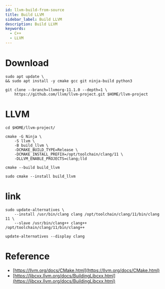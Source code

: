 ```yaml
---
id: llvm-build-from-source
title: Build LLVM
sidebar_label: Build LLVM
description: Build LLVM
keywords:
  - C++
  - LLVM
---
```


# Download

```shell
sudo apt update \
&& sudo apt install -y cmake gcc git ninja-build python3
```

```shell
git clone --branch=llvmorg-11.1.0 --depth=1 \
    https://github.com/llvm/llvm-project.git $HOME/llvm-project
```

# LLVM

```shell
cd $HOME/llvm-project/
```

```shell
cmake -G Ninja \
    -S llvm \
    -B build_llvm \
    -DCMAKE_BUILD_TYPE=Release \
    -DCMAKE_INSTALL_PREFIX=/opt/toolchain/clang/11 \
    -DLLVM_ENABLE_PROJECTS=clang;lld
```

```shell
cmake --build build_llvm
```

```shell
sudo cmake --install build_llvm
```

# link

```shell
sudo update-alternatives \
    --install /usr/bin/clang clang /opt/toolchain/clang/11/bin/clang 11 \
    --slave /usr/bin/clang++ clang++ /opt/toolchain/clang/11/bin/clang++
```

```shell
update-alternatives --display clang
```

# Reference

- [https://llvm.org/docs/CMake.html](https://llvm.org/docs/CMake.html)
- [https://libcxx.llvm.org/docs/BuildingLibcxx.html](https://libcxx.llvm.org/docs/BuildingLibcxx.html)
